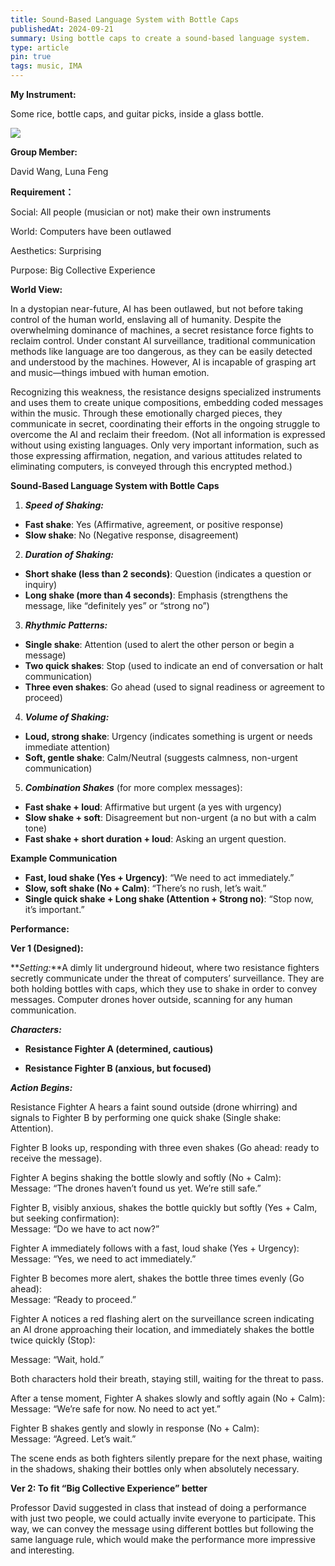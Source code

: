 ```yaml
---
title: Sound-Based Language System with Bottle Caps
publishedAt: 2024-09-21
summary: Using bottle caps to create a sound-based language system.
type: article
pin: true
tags: music, IMA
---
```


**My Instrument:**

Some rice, bottle caps, and guitar picks, inside a glass bottle.

<div className="flex justify-center mb-4">
    <Image src="/posts/nime-w1-imaginary-instrument/bottle.jpeg" height={400} width={400} />
</div>

**Group Member:**

David Wang, Luna Feng

**Requirement：**

Social: All people (musician or not) make their own instruments

World: Computers have been outlawed

Aesthetics: Surprising

Purpose: Big Collective Experience

**World View:** 

In a dystopian near-future, AI has been outlawed, but not before taking control of the human world, enslaving all of humanity. Despite the overwhelming dominance of machines, a secret resistance force fights to reclaim control. Under constant AI surveillance, traditional communication methods like language are too dangerous, as they can be easily detected and understood by the machines. However, AI is incapable of grasping art and music—things imbued with human emotion.

Recognizing this weakness, the resistance designs specialized instruments and uses them to create unique compositions, embedding coded messages within the music. Through these emotionally charged pieces, they communicate in secret, coordinating their efforts in the ongoing struggle to overcome the AI and reclaim their freedom. (Not all information is expressed without using existing languages. Only very important information, such as those expressing affirmation, negation, and various attitudes related to eliminating computers, is conveyed through this encrypted method.)

**Sound-Based Language System with Bottle Caps**

1. **_Speed of Shaking:_**

- **Fast shake**: Yes (Affirmative, agreement, or positive response)
- **Slow shake**: No (Negative response, disagreement)

2. **_Duration of Shaking:_**

- **Short shake (less than 2 seconds)**: Question (indicates a question or inquiry)
- **Long shake (more than 4 seconds)**: Emphasis (strengthens the message, like “definitely yes” or “strong no”)

3. **_Rhythmic Patterns:_**

- **Single shake**: Attention (used to alert the other person or begin a message)
- **Two quick shakes**: Stop (used to indicate an end of conversation or halt communication)
- **Three even shakes**: Go ahead (used to signal readiness or agreement to proceed)

4. **_Volume of Shaking:_**

- **Loud, strong shake**: Urgency (indicates something is urgent or needs immediate attention)
- **Soft, gentle shake**: Calm/Neutral (suggests calmness, non-urgent communication)

5. **_Combination Shakes_** (for more complex messages):

- **Fast shake + loud**: Affirmative but urgent (a yes with urgency)
- **Slow shake + soft**: Disagreement but non-urgent (a no but with a calm tone)
- **Fast shake + short duration + loud**: Asking an urgent question.

**Example Communication**

- **Fast, loud shake (Yes + Urgency)**: “We need to act immediately.”
- **Slow, soft shake (No + Calm)**: “There’s no rush, let’s wait.”
- **Single quick shake + Long shake (Attention + Strong no)**: “Stop now, it’s important.”

**Performance:**

**Ver 1 (Designed):**

**_Setting:_**A dimly lit underground hideout, where two resistance fighters secretly communicate under the threat of computers’ surveillance. They are both holding bottles with caps, which they use to shake in order to convey messages. Computer drones hover outside, scanning for any human communication.

**_Characters:_**

- **Resistance Fighter A (determined, cautious)**

- **Resistance Fighter B (anxious, but focused)**

**_Action Begins:_**

Resistance Fighter A hears a faint sound outside (drone whirring) and signals to Fighter B by performing one quick shake (Single shake: Attention).

Fighter B looks up, responding with three even shakes (Go ahead: ready to receive the message).

Fighter A begins shaking the bottle slowly and softly (No + Calm):  
Message: “The drones haven’t found us yet. We’re still safe.”

Fighter B, visibly anxious, shakes the bottle quickly but softly (Yes + Calm, but seeking confirmation):  
Message: “Do we have to act now?”

Fighter A immediately follows with a fast, loud shake (Yes + Urgency):  
Message: “Yes, we need to act immediately.”

Fighter B becomes more alert, shakes the bottle three times evenly (Go ahead):  
Message: “Ready to proceed.”

Fighter A notices a red flashing alert on the surveillance screen indicating an AI drone approaching their location, and immediately shakes the bottle twice quickly (Stop):

Message: “Wait, hold.”

Both characters hold their breath, staying still, waiting for the threat to pass.

After a tense moment, Fighter A shakes slowly and softly again (No + Calm):  
Message: “We’re safe for now. No need to act yet.”

Fighter B shakes gently and slowly in response (No + Calm):  
Message: “Agreed. Let’s wait.”

The scene ends as both fighters silently prepare for the next phase, waiting in the shadows, shaking their bottles only when absolutely necessary.

**Ver 2: To fit “Big Collective Experience” better**

Professor David suggested in class that instead of doing a performance with just two people, we could actually invite everyone to participate. This way, we can convey the message using different bottles but following the same language rule, which would make the performance more impressive and interesting.

